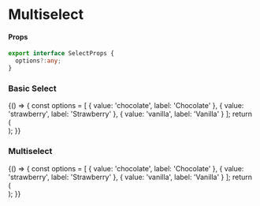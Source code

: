 
<Meta title="Components/Multiselect" component={StyledSelect} />

# Multiselect

#### Props

```typescript
export interface SelectProps {
  options?:any;
}
```

### Basic Select

<Preview>
  <Story name="basic modal">
    {() => {
      const options = [
        { value: 'chocolate', label: 'Chocolate' },
        { value: 'strawberry', label: 'Strawberry' },
        { value: 'vanilla', label: 'Vanilla' }
      ];
      return (
        <div style={{height: '150px'}}>
          <StyledSelect options={options}></StyledSelect>
        </div>
      );
    }}
  </Story>
</Preview>

### Multiselect

<Preview>
  <Story name="multiselect">
    {() => {
      const options = [
        { value: 'chocolate', label: 'Chocolate' },
        { value: 'strawberry', label: 'Strawberry' },
        { value: 'vanilla', label: 'Vanilla' }
      ];
      return (
        <div style={{height: '150px'}}>
          <StyledSelect 
            isMulti 
            defaultValue={[options[1], options[2]]}
            options={options}
          >
          </StyledSelect>
        </div>
      );
    }}
  </Story>
</Preview>

